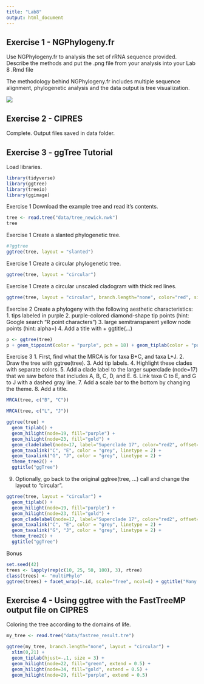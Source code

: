 ```yaml
---
title: "Lab8"
output: html_document
---
```


## Exercise 1 - NGPhylogeny.fr

Use NGPhylogeny.fr to analysis the set of rRNA sequence provided. Describe the methods and put the .png file from your analysis into your Lab 8 .Rmd file

The methodology behind NGPhylogeny.fr includes multiple sequence alignment, phylogenetic analysis and the data output is tree visualization.


![](images/Tree.png)


## Exercise 2 - CIPRES 

Complete. Output files saved in data folder. 

## Exercise 3 - ggTree Tutorial  

Load libraries.

```r
library(tidyverse)
library(ggtree)
library(treeio)
library(ggimage)
```

Exercise 1
Download the example tree and read it’s contents.

```r
tree <- read.tree("data/tree_newick.nwk")
tree
```

Exercise 1
Create a slanted phylogenetic tree.

```r
#?ggtree
ggtree(tree, layout = "slanted")
```
Exercise 1
Create a circular phylogenetic tree.

```r
ggtree(tree, layout = "circular")
```
Exercise 1
Create a circular unscaled cladogram with thick red lines.

```r
ggtree(tree, layout = "circular", branch.length="none", color="red", size=2)
```
Exercise 2
Create a phylogeny with the following aesthetic characteristics: 
1. tips labeled in purple
2. purple-colored diamond-shape tip points 
(hint: Google search “R point characters”) 
3. large semitransparent yellow node points (hint: alpha=) 
4. Add a title with + ggtitle(…)

```r
p <- ggtree(tree)
p + geom_tippoint(color = "purple", pch = 18) + geom_tiplab(color = "purple") + geom_nodepoint(color="yellow", size=6, alpha = 0.5) + ggtitle("Exercise 2 Figure: Not the prettiest phylogenetic aesthetics, but it'll do.")
```
Exercise 3
1. First, find what the MRCA is for taxa B+C, and taxa L+J.
2. Draw the tree with ggtree(tree).
3. Add tip labels.
4. Highlight these clades with separate colors.
5. Add a clade label to the larger superclade (node=17) that we saw before that includes A, B, C, D, and E.
6. Link taxa C to E, and G to J with a dashed gray line.
7. Add a scale bar to the bottom by changing the theme.
8. Add a title.


```r
MRCA(tree, c("B", "C"))
```

```r
MRCA(tree, c("L", "J"))
```


```r
ggtree(tree) + 
  geom_tiplab() + 
  geom_hilight(node=19, fill="purple") + 
  geom_hilight(node=23, fill="gold") +
  geom_cladelabel(node=17, label="Superclade 17", color="red2", offset= -7, align=TRUE) + 
  geom_taxalink("C", "E", color = "grey", linetype = 2) +
  geom_taxalink("G", "J", color = "grey", linetype = 2) +
  theme_tree2() +
  ggtitle("ggTree")
```

9. Optionally, go back to the original ggtree(tree, ...) call and change the layout to "circular".

```r
ggtree(tree, layout = "circular") + 
  geom_tiplab() + 
  geom_hilight(node=19, fill="purple") + 
  geom_hilight(node=23, fill="gold") +
  geom_cladelabel(node=17, label="Superclade 17", color="red2", offset= -7, align=TRUE) + 
  geom_taxalink("C", "E", color = "grey", linetype = 2) +
  geom_taxalink("G", "J", color = "grey", linetype = 2) +
  theme_tree2() +
  ggtitle("ggTree")
```

Bonus 

```r
set.seed(42)
trees <- lapply(rep(c(10, 25, 50, 100), 3), rtree)
class(trees) <- "multiPhylo"
ggtree(trees) + facet_wrap(~.id, scale="free", ncol=4) + ggtitle("Many trees. Such phylogenetics. Wow.")
```


## Exercise 4 - Using ggtree with the FastTreeMP output file on CIPRES 

Coloring the tree according to the domains of life.

```r
my_tree <- read.tree("data/fastree_result.tre")

ggtree(my_tree, branch.length="none", layout = "circular") +
  xlim(0,21) +
  geom_tiplab(hjust=-.1, size = 3) +
  geom_hilight(node=22, fill="green", extend = 0.5) +
  geom_hilight(node=34, fill="gold", extend = 0.5) +
  geom_hilight(node=29, fill="purple", extend = 0.5)

```




